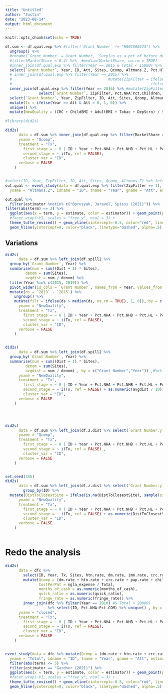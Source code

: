 ```yaml
---
title: "Untitled"
author: "Justin"
date: "2023-08-14"
output: html_document
---
```


```r
knitr::opts_chunk$set(echo = TRUE)
```






```r


df.sum <- df.qual.exp %>% #filter(`Grant Number` != "H80CS00225") %>% 
  ungroup() %>% 
  #rename(`Grant Number` = Grant.Number, `Surplus as a pct of before dep expenses` = Surplus.as.a.pct.of.after.dep.expenses) %>% 
  #filter(MarketShare < 0.4) %>%  #median(MarketShare, na.rm = TRUE) - 0.25
  #inner_join(df.qual.exp %>% filter(Year == 2015 & Total < 15000) %>% select(`Grant Number`), by = c("Grant Number")) %>%  #& Zips < 1.75 or 7.75
  select(`Grant Number`, Year, ID, Att, Sites, Qcomp, Altmans.Z, Pct.HTN.CNTRL, Total, IMM2yo:DepScrn) %>%
  # inner_join(df.qual.exp %>% filter(Year == 2015) %>%
  #                                           mutate(ZipFilter = ifelse(Total < 12000, 1,
  #                                                              ifelse(Total > 12000, 2, NA))) %>% select(`Grant Number`, ZipFilter), by = c("Grant Number")) %>%
  inner_join(df.qual.exp %>% filter(Year == 2016) %>% #mutate(ZipFilter = ifelse(`Surplus as a pct of before dep expenses` < 2, 1, 2)) %>% 
               select(`Grant Number`, ZipFilter, Pct.NHA:Pct.Children, MCD, COM, MCR), by = c("Grant Number")) %>% 
  select(`Grant Number`, Year, ZipFilter, ID, Att, Sites, Qcomp, Altmans.Z, Pct.HTN.CNTRL, Pct.NHA:Pct.Children, MCD, COM, MCR, Total, IMM2yo:DepScrn) %>% 
  mutate(Tx = ifelse(Year >= Att & Att > 0, 1, 0)) %>% 
  unique() %>% 
  mutate(NewQuality = (CRC + ChildBMI + AdultBMI + Tobac + DepScrn) / 5)

#library(did2s)

did2s(
      data = df.sum %>% inner_join(df.qual.exp %>% filter(MarketShare > 1) %>% select(`Grant Number`) %>% unique(), by = c("Grant Number")), 
      yname = "Qcomp", 
      treatment = "Tx",
        first_stage = ~ 0 | ID + Year + Pct.NHA + Pct.NHB + Pct.HL + Pct.LessThan100pctFPL + Pct.FarmWorker + Pct.Homeless + Pct.Children + MCD + MCR + COM, 
        second_stage = ~ i(Tx, ref = FALSE),
        cluster_var = "ID",
      verbose = FALSE
    )


#select(ID, Year, ZipFilter, ID, Att, Sites, Qcomp, Altmans.Z) %>% left_join(df.qual.exp %>% select(ID, Year, Pct.NHA:Pct.Children, MCD, COM, MCR), by = c("ID","Year"))
out.qual <- event_study(data = df.qual.exp %>% filter(ZipFilter == 1), 
  yname = "Altmans.Z", idname = "ID", tname = "Year", gname = "Att", estimator = "all", xformla = ~Pct.NHA + Pct.NHB + Pct.HL + Pct.LessThan100pctFPL + Pct.FarmWorker + Pct.Homeless + Pct.Children + MCD + MCR + COM)

out.qual %>% 
  filter(estimator %notin% c("Borusyak, Jaravel, Spiess (2021)")) %>% 
filter(abs(term) <= 3) %>% 
  ggplot(aes(x = term, y = estimate, color = estimator)) + geom_point(position = position_dodge(0.9)) + geom_errorbar(aes(ymin=estimate-1.96*std.error, ymax=estimate+1.96*std.error), width=.2, position = position_dodge(0.9))  + 
  #facet_wrap(~V1, scales = "free_y", ncol = 3) + 
  theme_tufte_revised() + geom_vline(xintercept=-0.5, color="red", linetype="dashed", alpha=.5) + 
  geom_hline(yintercept=0, color="black", linetype="dashed", alpha=.5) 

```





## Variations


```r


did2s(
      data = df.sum %>% left_join(df.spill2 %>% 
  group_by(`Grant Number`, Year) %>% 
  summarise(num = sum((Dist + 1) * Sites), 
         denom = sum(Sites), 
         avgdist = num / denom) %>% 
  filter(Year %in% c(2015, 2019)) %>% 
  pivot_wider(id_cols = `Grant Number`, names_from = Year, values_from = avgdist) %>% 
  mutate(ds = `2019` - `2015`) %>% 
    ungroup() %>% 
    mutate(filt = ifelse(ds > median(ds, na.rm = TRUE), 1, 0)), by = c("Grant Number")) %>% filter(ds < 1),#%>% filter(ZipFilter == 2), 
      yname = "NewQuality", 
      treatment = "Tx",
        first_stage = ~ 0 | ID + Year + Pct.NHA + Pct.NHB + Pct.HL + Pct.LessThan100pctFPL + Pct.FarmWorker + Pct.Homeless + Pct.Children + MCD + MCR + COM, 
        second_stage = ~ i(Tx, ref = FALSE),
        cluster_var = "ID",
      verbose = FALSE
    )


did2s(
      data = df.sum %>% left_join(df.spill2 %>% 
  group_by(`Grant Number`, Year) %>% 
  summarise(num = sum((Dist + 1) * Sites), 
         denom = sum(Sites), 
         avgdist = num / denom) , by = c("Grant Number","Year")) ,#%>% filter(ZipFilter == 2), 
      yname = "NewQuality", 
      treatment = "Tx",
        first_stage = ~ 0 | ID + Year + Pct.NHA + Pct.NHB + Pct.HL + Pct.LessThan100pctFPL + Pct.FarmWorker + Pct.Homeless + Pct.Children + MCD + MCR + COM, 
        second_stage = ~ i(Tx, ref = FALSE) + as.numeric(avgdist / 10) + I(Tx *as.numeric(avgdist / 10)),
        cluster_var = "ID",
      verbose = FALSE
    )




did2s(
      data = df.sum %>% left_join(df.z.dist %>% select(`Grant Number.y`, DistToClosestSite), by = c("Grant Number" = "Grant Number.y")) %>% filter(is.na(DistToClosestSite) | DistToClosestSite > 5),
      yname = "Qcomp", 
      treatment = "Tx",
        first_stage = ~ 0 | ID + Year + Pct.NHA + Pct.NHB + Pct.HL + Pct.LessThan100pctFPL + Pct.FarmWorker + Pct.Homeless + Pct.Children + MCD + MCR + COM, 
        second_stage = ~ i(Tx, ref = FALSE) ,
        cluster_var = "ID",
      verbose = FALSE
    )


set.seed(345)
did2s(
      data = df.sum %>% left_join(df.z.dist %>% select(`Grant Number.y`, DistToClosestSite), by = c("Grant Number" = "Grant Number.y")) %>% 
        group_by(ID) %>% 
  mutate(DistToClosestSite = ifelse(is.na(DistToClosestSite), sample(size = 1, df.z.dist$DistToClosestSite, replace = T), DistToClosestSite)),
      yname = "NewQuality", 
      treatment = "Tx",
        first_stage = ~ 0 | ID + Year + Pct.NHA + Pct.NHB + Pct.HL + Pct.LessThan100pctFPL + Pct.FarmWorker + Pct.Homeless + Pct.Children + MCD + MCR + COM, 
        second_stage = ~ i(Tx, ref = FALSE) + as.numeric(DistToClosestSite / 1) + I(Tx *as.numeric(DistToClosestSite / 1)),
        cluster_var = "ID",
      verbose = FALSE
    )



```




# Redo the analysis

```r


did2s(
      data = dfc %>% 
        select(ID, Year, Tx, Sites, htn.rate, dm.rate, imm.rate, crc.rate, pap.rate, childbmi.rate, adultbmi.rate, ivd.rate, cad.rate, asthma.rate, Total, ngla_net_gain_loss, ngla_revenue, ngla_expense, Staff, months_of_cash, quick_ratio, fringe_rate, closed) %>% 
        mutate(Qcomp = (dm.rate + htn.rate + crc.rate + pap.rate + childbmi.rate + adultbmi.rate ) / 6, 
               CostPerPat = ngla_expense / Total, 
               months_of_cash = as.numeric(months_of_cash),
               quick_ratio = as.numeric(quick_ratio),
               fringe_rate = as.numeric(fringe_rate)) %>% 
        inner_join(dfc %>% filter(Year == 2010) #& Total > 20000) 
                   %>% select(ID, Pct.NHA:Pct.COM) %>% unique() , by = c("ID")) , 
      yname = "closed", 
      treatment = "Tx",
        first_stage = ~ 0 | ID + Year + Pct.NHA + Pct.NHB + Pct.HL + Pct.LessThan100pctFPL + Pct.FarmWorker + Pct.Homeless + Pct.MCD + Pct.MCR + Pct.None, 
        second_stage = ~ i(Tx, ref = FALSE),
        cluster_var = "ID",
      verbose = FALSE
    )


event_study(data = dfc %>% mutate(Qcomp = (dm.rate + htn.rate + crc.rate + pap.rate + childbmi.rate + adultbmi.rate) / 6), 
  yname = "Total", idname = "ID", tname = "Year", gname = "Att", estimator = "all", xformla = ~Pct.NHA + Pct.NHB + Pct.HL + Pct.LessThan100pctFPL + Pct.FarmWorker + Pct.Homeless + Pct.MCD + Pct.MCR + Pct.None) %>% 
  filter(abs(term) <= 5) %>% 
  filter(estimator == "Gardner (2021)") %>% 
  ggplot(aes(x = term, y = estimate, color = estimator)) + geom_point(position = position_dodge(0.9)) + geom_errorbar(aes(ymin=estimate-1.96*std.error, ymax=estimate+1.96*std.error), width=.2, position = position_dodge(0.9))  + 
  #facet_wrap(~V1, scales = "free_y", ncol = 3) + 
  theme_tufte_revised() + geom_vline(xintercept=-0.5, color="red", linetype="dashed", alpha=.5) + 
  geom_hline(yintercept=0, color="black", linetype="dashed", alpha=.5) 


```




